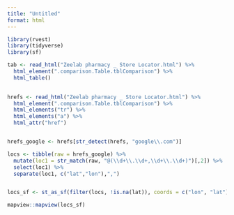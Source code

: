 ```yaml
---
title: "Untitled"
format: html
---
```




```r
library(rvest)
library(tidyverse)
library(sf)

tab <- read_html("Zeelab pharmacy _ Store Locator.html") %>%
  html_element(".comparison.Table.tblComparison") %>%
  html_table() 
  

hrefs <- read_html("Zeelab pharmacy _ Store Locator.html") %>%
  html_element(".comparison.Table.tblComparison") %>%
  html_elements("tr") %>%
  html_elements("a") %>%
  html_attr("href")


hrefs_google <- hrefs[str_detect(hrefs, "google\\.com")]

locs <- tibble(raw = hrefs_google) %>%
  mutate(loc1 = str_match(raw, "@(\\d+\\.\\d+,\\d+\\.\\d+)")[,2]) %>%
  select(loc1) %>%
  separate(loc1, c("lat","lon"),",") 


locs_sf <- st_as_sf(filter(locs, !is.na(lat)), coords = c("lon", "lat"), crs = 4326)

mapview::mapview(locs_sf)


```


